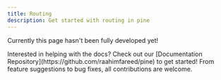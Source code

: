 ```yaml
---
title: Routing
description: Get started with routing in pine
---
```


Currently this page hasn't been fully developed yet!

<Note title="Contribute"> 
Interested in helping with the docs? Check out our [Documentation Repository](https://github.com/raahimfareed/pine) to get started! From feature suggestions to bug fixes, all contributions are welcome.
</Note>
